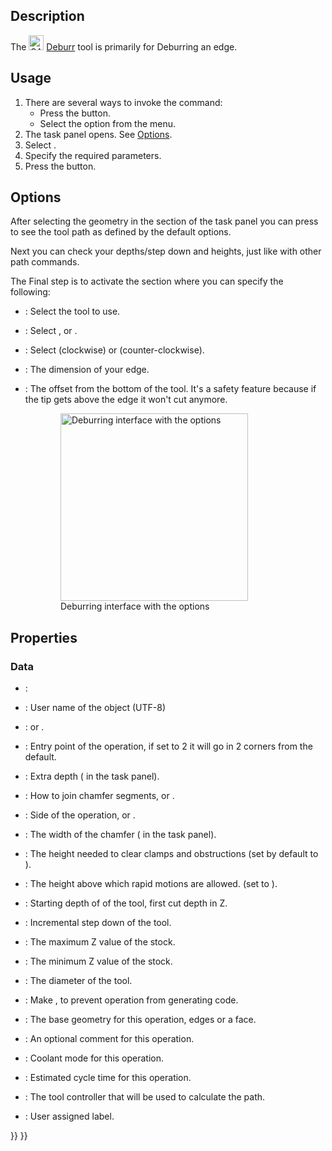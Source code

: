 <languages/>
<translate>

<!--T:1-->
{{Docnav
|[[CAM_Engrave|Engrave]]
|[[CAM_Vcarve|Vcarve]]
|[[CAM_Workbench|CAM]]
|IconL=CAM_Engrave.svg
|IconR=CAM_Vcarve.svg
|IconC=Workbench_CAM.svg
}}

<!--T:2-->
{{GuiCommand
|Name=CAM Deburr
|MenuLocation=CAM → Deburr
|Workbenches=[[CAM_Workbench|CAM]]
|Version=0.18
}}

== Description == <!--T:3-->

<!--T:4-->
The [[Image:CAM_Deburr.svg|24px]] [[CAM_Deburr|Deburr]] tool is primarily for Deburring an edge.

== Usage == <!--T:5-->

<!--T:6-->
# There are several ways to invoke the command:
#* Press the {{Button|[[Image:CAM_Deburr.svg|16px]] [[CAM_Deburr|Deburr]]}} button.
#* Select the {{MenuCommand|CAM → [[Image:CAM_Deburr.svg|16px]] Deburr}} option from the menu.
# The {{MenuCommand|Deburr}} task panel opens. See [[#Options|Options]].
# Select {{MenuCommand|Base Geometry}}.
# Specify the required parameters.
# Press the {{Button|OK}} button.

== Options == <!--T:7-->

<!--T:8-->
After selecting the geometry in the {{MenuCommand|Base Geometry}} section of the task panel you can press {{Button|Apply}} to see the tool path as defined by the default options.

<!--T:9-->
Next you can check your depths/step down and heights, just like with other path commands.

<!--T:10-->
The Final step is to activate the {{MenuCommand|Operation}} section where you can specify the following:
* {{MenuCommand|Tool controller}}: Select the tool to use.
* {{MenuCommand|Coolant Mode}}: Select {{Value|None}}, {{Value|Flood}} or {{Value|Mist}}.
* {{MenuCommand|Directions}}: Select {{Value|CW}} (clockwise) or {{Value|CCW}} (counter-clockwise).
* {{MenuCommand|W}}: The dimension of your edge.
* {{MenuCommand|h}}: The offset from the bottom of the tool. It's a safety feature because if the tip gets above the edge it won't cut anymore.

<!--T:24-->
:[[File:Path Deburr Operations-tab.png|300px|Deburring interface with the options]]

== Properties == <!--T:11-->

=== Data === <!--T:12-->

<!--T:13-->
{{TitleProperty|Base}}

<!--T:14-->
* {{PropertyData|Placement}}:
* {{PropertyData|Label}}: User name of the object (UTF-8)

<!--T:15-->
{{TitleProperty|Deburr}}

<!--T:16-->
* {{PropertyData|Direction}}: {{Value|CCW}} or {{Value|CW}}.
* {{PropertyData|Entry Point}}: Entry point of the operation, if set to 2 it will go in 2 corners from the default. 
* {{PropertyData|Extra depth}}: Extra depth ({{MenuCommand|h}} in the task panel).
* {{PropertyData|Join||Hidden}}: How to join chamfer segments, {{Value|Round}} or {{Value|Miter}}.
* {{PropertyData|Side||Hidden}}: Side of the operation, {{Value|Outside}} or {{Value|Inside}}.
* {{PropertyData|Width}}: The width of the chamfer ({{MenuCommand|W}} in the task panel).

<!--T:17-->
{{TitleProperty|Depth}}

<!--T:18-->
* {{PropertyData|Clearance Height}}: The height needed to clear clamps and obstructions (set by default to {{incode|OpStockZMax + SetupSheet.ClearanceHeightOffset}}).
* {{PropertyData|Safe Height}}: The height above which rapid motions are allowed. (set to {{incode|OpStockZMax + SetupSheet.SafeHeightOffset}}).
* {{PropertyData|Start Depth}}: Starting depth of of the tool, first cut depth in Z.
* {{PropertyData|Step Down}}: Incremental step down of the tool.

<!--T:19-->
{{TitleProperty|Op Values}}

<!--T:20-->
* {{PropertyData|Op Stock ZMax}}: The maximum Z value of the stock.
* {{PropertyData|Op Stock ZMin}}: The minimum Z value of the stock.
* {{PropertyData|Op Tool Diameter}}: The diameter of the tool.

<!--T:21-->
{{TitleProperty|Path}}

<!--T:22-->
* {{PropertyData|Active}}: Make {{FALSE}}, to prevent operation from generating code.
* {{PropertyData|Base}}: The base geometry for this operation, edges or a face.
* {{PropertyData|Comment}}: An optional comment for this operation.
* {{PropertyData|Coolant Mode}}: Coolant mode for this operation.
* {{PropertyData|Cycle Time}}: Estimated cycle time for this operation.
* {{PropertyData|Tool Controller}}: The tool controller that will be used to calculate the path.
* {{PropertyData|User Label}}: User assigned label.


<!--T:23-->
{{Docnav
|[[CAM_Engrave|Engrave]]
|[[CAM_Vcarve|Vcarve]]
|[[CAM_Workbench|CAM]]
|IconL=CAM_Engrave.svg
|IconR=CAM_Vcarve.svg
|IconC=Workbench_CAM.svg
}}

</translate>
{{CAM_Tools_navi{{#translation:}}}}
{{Userdocnavi{{#translation:}}}}